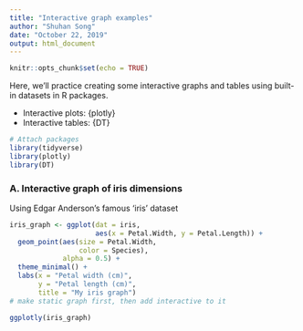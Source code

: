 ```yaml
---
title: "Interactive graph examples"
author: "Shuhan Song"
date: "October 22, 2019"
output: html_document
---
```


```r
knitr::opts_chunk$set(echo = TRUE)
```

Here, we'll practice creating some interactive graphs and tables using built-in datasets in R packages.

- Interactive plots: {plotly}
- Interactive tables: {DT}

```r
# Attach packages
library(tidyverse)
library(plotly)
library(DT)
```


### A. Interactive graph of iris dimensions

Using Edgar Anderson's famous 'iris' dataset

```r

iris_graph <- ggplot(dat = iris, 
                     aes(x = Petal.Width, y = Petal.Length)) +
  geom_point(aes(size = Petal.Width, 
                 color = Species),
             alpha = 0.5) +
  theme_minimal() +
  labs(x = "Petal width (cm)",
       y = "Petal length (cm)",
       title = "My iris graph")
# make static graph first, then add interactive to it

ggplotly(iris_graph)
```














